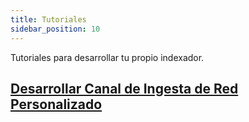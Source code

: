 ```yaml
---
title: Tutoriales
sidebar_position: 10
---
```


Tutoriales para desarrollar tu propio indexador.

## [Desarrollar Canal de Ingesta de Red Personalizado](../../../../build/apps/ingest-sdk/overview.mdx)
